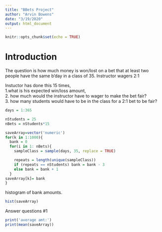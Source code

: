 ```yaml
---
title: "BBets Project"
author: "Arvin Bowens"
date: "3/19/2020"
output: html_document 
---
```


```r
knitr::opts_chunk$set(echo = TRUE)
```

# Introduction

The question is how much money is won/lost on a bet that at least two people have the same b'day in a class of 35.  Instructor wagers 2:1 

Instuctor has done this 15 times,  
1.what is his expected win/loss amount,  
2. how much would the instructor have to wager to make the bet fair?  
3. how many students would have to be in the class for a 2:1 bet to be fair?   
 
 
```r
days = 1:365

nStudents = 25
nBets = nStudents*15

saveArray=vector('numeric')
for(k in 1:1000){
  bank = 0
  for(i in 1: nBets){
    sampleClass = sample(days, 35, replace = TRUE)

    repeats = length(unique(sampleClass))
    if (repeats == nStudents) bank = bank - 3
    else bank = bank + 1
  }
saveArray[k]= bank
}

```
 
histogram of bank amounts.   

```r
hist(saveArray)
```

Answer questions #1

```r
print('average amt:')
print(mean(saveArray))
```

  